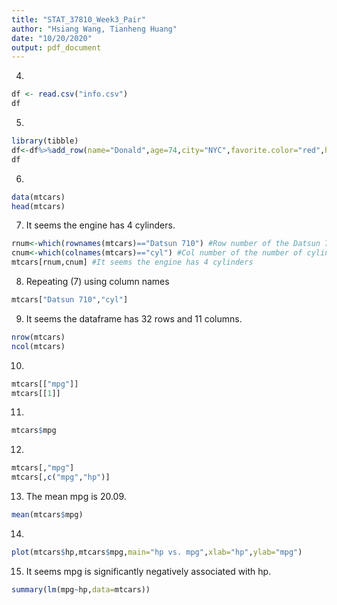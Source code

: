 ```yaml
---
title: "STAT_37810_Week3_Pair"
author: "Hsiang Wang, Tianheng Huang"
date: "10/20/2020"
output: pdf_document
---
```


4. 


```r
df <- read.csv("info.csv")
df
```

5. 
```r
library(tibble)
df<-df%>%add_row(name="Donald",age=74,city="NYC",favorite.color="red",height.cm.=190,weight.kg.=90)
df
```

6. 
```r
data(mtcars)
head(mtcars)
```

7. It seems the engine has 4 cylinders.
```r
rnum<-which(rownames(mtcars)=="Datsun 710") #Row number of the Datsun 710
cnum<-which(colnames(mtcars)=="cyl") #Col number of the number of cylinders
mtcars[rnum,cnum] #It seems the engine has 4 cylinders

```


8. Repeating (7) using column names
```r
mtcars["Datsun 710","cyl"]
```

9. It seems the dataframe has 32 rows and 11 columns.
```r
nrow(mtcars)
ncol(mtcars)
```


10. 
```r
mtcars[["mpg"]]
mtcars[[1]]
```

11.
```r
mtcars$mpg
```

12.
```r
mtcars[,"mpg"]
mtcars[,c("mpg","hp")]
```

13. The mean mpg is 20.09.
```r
mean(mtcars$mpg)
```

14.
```r
plot(mtcars$hp,mtcars$mpg,main="hp vs. mpg",xlab="hp",ylab="mpg")
```

15. It seems mpg is significantly negatively associated with hp.
```r
summary(lm(mpg~hp,data=mtcars))
```
















